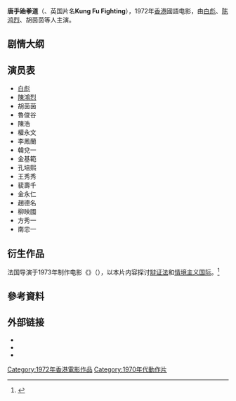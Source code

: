 {{Trivia|time=2020-07-29T01:11:07+00:00}}
{{Infobox film
| name           = 唐手跆拳道<br>Crush
| image_size     =
| director       = 屠光启
| producer       = [[楊曼怡|楊曼怡]]
| writer         =
| screenplay     = [[倪匡|倪匡]]
| narrator       =
| starring       = [[白彪|白彪]]<br>[[陈鸿烈|陈鸿烈]]<br>[[胡茵茵|胡茵茵]]
| cinematography = 王劍寒
| editing        = 梁永燦
| music          = 周少龍<br>吳大江
| studio         =  長江電影(香港)有限公司 
| distributor    =
| released       = {{start date|1972|6|20|df=y}}
| runtime        =
| country        = {{BHKG}}
| language       = 汉语普通话
| budget         =
}}

'''唐手跆拳道'''（{{lang-en|'''Crush'''}}、英国片名'''Kung Fu Fighting'''），1972年[[香港|香港]]國語电影，由[[白彪|白彪]]、[[陈鸿烈|陈鸿烈]]、胡茵茵等人主演。

== 剧情大纲 ==
{{Expand section||time=2020-07-28T13:00:10+00:00}}

== 演员表 ==
* [[白彪|白彪]]
* [[陳鴻烈|陳鴻烈]]
* 胡茵茵
* 魯俊谷
* 陳浩
* 權永文
* 李鳳蘭
* 韓兌一
* 金基範
* 孔培熙
* 王秀秀
* 裴壽千
* 金永仁
* 趙德名
* 柳映國
* 方秀一
* 南忠一

== 衍生作品 ==
法国导演{{link-en|魏延年|René Viénet}}于1973年制作电影《{{link-en|辩证法可否用来碎大石？|Can Dialectics Break Bricks?}}》（{{lang-fr|La dialectique peut-elle casser des briques ?}}），以本片内容探讨[[辩证法|辩证法]]和[[情境主义国际|情境主义国际]]。<ref>{{cite news|first=Clarence|last=Tsui|title=How an anti-Maoist French film director ‘hijacked’ a Hong Kong martial arts film|url=https://www.scmp.com/magazines/post-magazine/arts-music/article/3051564/how-anti-maoist-french-film-director-hijacked|work=南华早报|accessdate=2020-07-29|date=2020-02-22|archive-date=2020-10-29|archive-url=https://web.archive.org/web/20201029170920/https://www.scmp.com/magazines/post-magazine/arts-music/article/3051564/how-anti-maoist-french-film-director-hijacked|dead-url=no}}</ref>

== 參考資料 ==
{{reflist}}

== 外部链接 ==
*{{imdb title|0165509}}
*{{douban|2286317}}
*{{hkmdb title|5325}}

{{hk-movie-stub}}

[[Category:1972年香港電影作品|Category:1972年香港電影作品]]
[[Category:1970年代動作片|Category:1970年代動作片]]